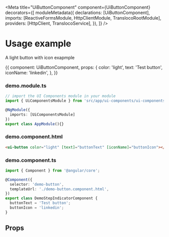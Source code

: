 


<Meta
  title="UiButtonComponent"
  component={UiButtonComponent}
  decorators={[
    moduleMetadata({
      declarations: [UiButtonComponent],
      imports: [ReactiveFormsModule, HttpClientModule, TranslocoRootModule],
      providers: [HttpClient, TranslocoService],
    }),
  ]}
/>
# Usage example

A light button with icon exapmple

<Story name="Docs" height="auto">
  {{
    component: UiButtonComponent,
    props: {
      color: 'light',
      text: 'Test button',
      iconName: 'linkedin',
    },
  }}
</Story>

<!-- A spacer to separate the story iframe from the snippet header -->

<div className="mb-5"></div>

### demo.module.ts

```ts
// import the UI Components module in your module
import { UiComponentsModule } from 'src/app/ui-components/ui-components.module';

@NgModule({
  imports: [UiComponentsModule]
})
export class AppModule(){}
```

### demo.component.html

```html
<ui-button color="light" [text]="buttonText" [iconName]="buttonIcon"></ui-button>
```

### demo.component.ts

```ts
import { Component } from '@angular/core';

@Component({
  selector: 'demo-button',
  templateUrl: './demo-button.component.html',
})
export class DemoStepIndicatorComponent {
  buttonText = 'Test button';
  buttonIcon = 'linkedin';
}
```

## Props

<Props of={UiButtonComponent} />
